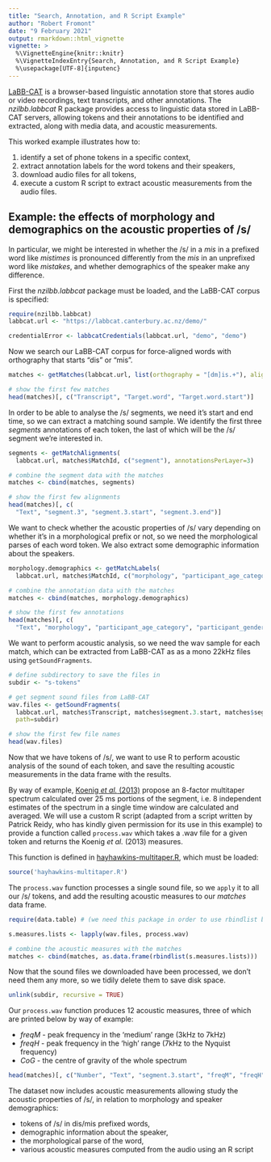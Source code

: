 ```yaml
---
title: "Search, Annotation, and R Script Example"
author: "Robert Fromont"
date: "9 February 2021"
output: rmarkdown::html_vignette
vignette: >
  %\VignetteEngine{knitr::knitr}
  %\VignetteIndexEntry{Search, Annotation, and R Script Example}
  %\usepackage[UTF-8]{inputenc}
---
```


[LaBB-CAT](https://labbcat.canterbury.ac.nz) is a browser-based linguistic annotation store that stores audio or video recordings, 
text transcripts, and other annotations. The *nzilbb.labbcat* R package provides access to linguistic data stored in LaBB-CAT 
servers, allowing tokens and their annotations to be identified and extracted, along with media data, and acoustic measurements.

This worked example illustrates how to:

1. identify a set of phone tokens in a specific context, 
2. extract annotation labels for the word tokens and their speakers,
2. download audio files for all tokens,
3. execute a custom R script to extract acoustic measurements from the audio files.

## Example: the effects of morphology and demographics on the acoustic properties of /s/ 

In particular, we might be interested in whether the /s/ in a *mis* in a prefixed word like *mistimes* is pronounced differently from the *mis* in an unprefixed word like *mistakes*, and whether demographics of the speaker make any difference.

First the *nzilbb.labbcat* package must be loaded, and the LaBB-CAT corpus is specified:

```r
require(nzilbb.labbcat)
labbcat.url <- "https://labbcat.canterbury.ac.nz/demo/"
```

```r
credentialError <- labbcatCredentials(labbcat.url, "demo", "demo")
```

Now we search our LaBB-CAT corpus for force-aligned words with orthography that starts "dis" or "mis".

```r
matches <- getMatches(labbcat.url, list(orthography = "[dm]is.+"), aligned=T, no.progress=T)

# show the first few matches
head(matches)[, c("Transcript", "Target.word", "Target.word.start")]
```

In order to be able to analyse the /s/ segments, we need it's start and end time, so we can extract a matching sound sample. We identify the first three *segments* annotations of each token, the last of which will be the /s/ segment we're interested in.

```r
segments <- getMatchAlignments(
  labbcat.url, matches$MatchId, c("segment"), annotationsPerLayer=3)

# combine the segment data with the matches
matches <- cbind(matches, segments)

# show the first few alignments
head(matches)[, c(
  "Text", "segment.3", "segment.3.start", "segment.3.end")]
```

We want to check whether the acoustic properties of /s/ vary depending on whether it's in a morphological prefix or not, so we need the morphological parses of each word token. We also extract some demographic information about the speakers.

```r
morphology.demographics <- getMatchLabels(
  labbcat.url, matches$MatchId, c("morphology", "participant_age_category", "participant_gender"))

# combine the annotation data with the matches
matches <- cbind(matches, morphology.demographics)

# show the first few annotations
head(matches)[, c(
  "Text", "morphology", "participant_age_category", "participant_gender")]
```

We want to perform acoustic analysis, so we need the wav sample for each match, which can be extracted from LaBB-CAT as as a mono 22kHz files using `getSoundFragments`.

```r
# define subdirectory to save the files in
subdir <- "s-tokens"

# get segment sound files from LaBB-CAT
wav.files <- getSoundFragments(
  labbcat.url, matches$Transcript, matches$segment.3.start, matches$segment.3.end, 22050, 
  path=subdir)

# show the first few file names
head(wav.files)
```

Now that we have tokens of /s/, we want to use R to perform acoustic analysis of the sound of each token, and save the resulting acoustic measurements in the data frame with the results.

By way of example, [Koenig *et al.* (2013)](https://doi.org/10.1044/1092-4388(2012/12-0038)) propose an 8-factor multitaper spectrum calculated over 25 ms portions of the segment, i.e. 8 independent estimates of the spectrum in a single time window are calculated and averaged. We will use a custom R script (adapted from a script written by Patrick Reidy, who has kindly given permission for its use in this example) to provide a function called `process.wav` which takes a .wav file for a given token and returns the Koenig *et al.* (2013) measures.

This function is defined in [hayhawkins-multitaper.R](https://github.com/nzilbb/labbcat-R/blob/master/vignettes/examples/hayhawkins-multitaper.R), which must be loaded:

```r
source('hayhawkins-multitaper.R')
```

The `process.wav` function processes a single sound file, so we `apply` it to all our /s/ tokens, and add the resulting acoustic measures to our *matches* data frame.

```r
require(data.table) # (we need this package in order to use rbindlist below)
```
```r
s.measures.lists <- lapply(wav.files, process.wav)

# combine the acoustic measures with the matches
matches <- cbind(matches, as.data.frame(rbindlist(s.measures.lists)))
```

Now that the sound files we downloaded have been processed, we don't need them any more, so we tidily delete them to save disk space.

```r
unlink(subdir, recursive = TRUE)
```

Our `process.wav` function produces 12 acoustic measures, three of which are printed below by way of example:

- *freqM* - peak frequency in the 'medium' range (3kHz to 7kHz)
- *freqH* - peak frequency in the 'high' range (7kHz to the Nyquist frequency)
- *CoG* - the centre of gravity of the whole spectrum

```r
head(matches)[, c("Number", "Text", "segment.3.start", "freqM", "freqH", "CoG")]
```

The dataset now includes acoustic measurements allowing study the acoustic properties of /s/, in relation to morphology and speaker demographics:

* tokens of /s/ in dis/mis prefixed words,
* demographic information about the speaker,
* the morphological parse of the word,
* various acoustic measures computed from the audio using an R script
